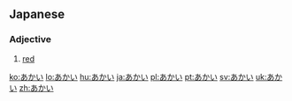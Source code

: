 ==Japanese==

===Adjective===
{{ja-adj|h|rom=akai|decl=い}}

# {{ja-def|赤い}} [[red]]

[[ko:あかい]]
[[lo:あかい]]
[[hu:あかい]]
[[ja:あかい]]
[[pl:あかい]]
[[pt:あかい]]
[[sv:あかい]]
[[uk:あかい]]
[[zh:あかい]]
